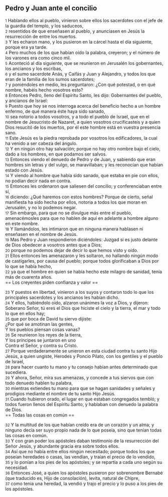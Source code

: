 == Pedro y Juan ante el concilio ==

{{anchor|1}} <small>1</small> Hablando ellos al pueblo, vinieron sobre ellos los sacerdotes con el jefe de la guardia del templo, y los saduceos,<br>
{{anchor|2}} <small>2</small> resentidos de que enseñasen al pueblo, y anunciasen en Jesús la resurrección de entre los muertos.<br>
{{anchor|3}} <small>3</small> Y les echaron mano, y los pusieron en la cárcel hasta el día siguiente, porque era ya tarde.<br>
{{anchor|4}} <small>4</small> Pero muchos de los que habían oído la palabra, creyeron; y el número de los varones era como cinco mil.<br>
{{anchor|5}} <small>5</small> Aconteció al día siguiente, que se reunieron en Jerusalén los gobernantes, los ancianos y los escribas,<br>
{{anchor|6}} <small>6</small> y el sumo sacerdote Anás, y Caifás y Juan y Alejandro, y todos los que eran de la familia de los sumos sacerdotes;<br>
{{anchor|7}} <small>7</small> y poniéndoles en medio, les preguntaron: ¿Con qué potestad, o en qué nombre, habéis hecho vosotros esto?<br>
{{anchor|8}} <small>8</small> Entonces Pedro, lleno del Espíritu Santo, les dijo: Gobernantes del pueblo, y ancianos de Israel:<br>
{{anchor|9}} <small>9</small> Puesto que hoy se nos interroga acerca del beneficio hecho a un hombre enfermo, de qué manera éste haya sido sanado,<br>
{{anchor|10}} <small>10</small> sea notorio a todos vosotros, y a todo el pueblo de Israel, que en el nombre de Jesucristo de Nazaret, a quien vosotros crucificasteis y a quien Dios resucitó de los muertos, por él este hombre está en vuestra presencia sano.<br>
{{anchor|11}} <small>11</small> Este Jesús es la piedra reprobada por vosotros los edificadores, la cual ha venido a ser cabeza del ángulo.<br>
{{anchor|12}} <small>12</small> Y en ningún otro hay salvación; porque no hay otro nombre bajo el cielo, dado a los hombres, en que podamos ser salvos.<br>
{{anchor|13}} <small>13</small> Entonces viendo el denuedo de Pedro y de Juan, y sabiendo que eran hombres sin letras y del vulgo, se maravillaban; y les reconocían que habían estado con Jesús.<br>
{{anchor|14}} <small>14</small> Y viendo al hombre que había sido sanado, que estaba en pie con ellos, no podían decir nada en contra.<br>
{{anchor|15}} <small>15</small> Entonces les ordenaron que saliesen del concilio; y conferenciaban entre sí,<br>
{{anchor|16}} <small>16</small> diciendo: ¿Qué haremos con estos hombres? Porque de cierto, señal manifiesta ha sido hecha por ellos, notoria a todos los que moran en Jerusalén, y no lo podemos negar.<br>
{{anchor|17}} <small>17</small> Sin embargo, para que no se divulgue más entre el pueblo, amenacémosles para que no hablen de aquí en adelante a hombre alguno en este nombre.<br>
{{anchor|18}} <small>18</small> Y llamándolos, les intimaron que en ninguna manera hablasen ni enseñasen en el nombre de Jesús.<br>
{{anchor|19}} <small>19</small> Mas Pedro y Juan respondieron diciéndoles: Juzgad si es justo delante de Dios obedecer a vosotros antes que a Dios;<br>
{{anchor|20}} <small>20</small> porque no podemos dejar de decir lo que hemos visto y oído.<br>
{{anchor|21}} <small>21</small> Ellos entonces les amenazaron y les soltaron, no hallando ningún modo de castigarles, por causa del pueblo; porque todos glorificaban a Dios por lo que se había hecho,<br>
{{anchor|22}} <small>22</small> ya que el hombre en quien se había hecho este milagro de sanidad, tenía más de cuarenta años.<br>
== Los creyentes piden confianza y valor ==

{{anchor|23}} <small>23</small> Y puestos en libertad, vinieron a los suyos y contaron todo lo que los principales sacerdotes y los ancianos les habían dicho.<br>
{{anchor|24}} <small>24</small> Y ellos, habiéndolo oído, alzaron unánimes la voz a Dios, y dijeron: Soberano Señor, tú eres el Dios que hiciste el cielo y la tierra, el mar y todo lo que en ellos hay;<br>
{{anchor|25}} <small>25</small> que por boca de David tu siervo dijiste:<br>
¿Por qué se amotinan las gentes,<br>
Y los pueblos piensan cosas vanas?<br>
{{anchor|26}} <small>26</small> Se reunieron los reyes de la tierra,<br>
Y los príncipes se juntaron en uno<br>
Contra el Señor, y contra su Cristo.<br>
{{anchor|27}} <small>27</small> Porque verdaderamente se unieron en esta ciudad contra tu santo Hijo Jesús, a quien ungiste, Herodes y Poncio Pilato, con los gentiles y el pueblo de Israel,<br>
{{anchor|28}} <small>28</small> para hacer cuanto tu mano y tu consejo habían antes determinado que sucediera.<br>
{{anchor|29}} <small>29</small> Y ahora, Señor, mira sus amenazas, y concede a tus siervos que con todo denuedo hablen tu palabra,<br>
{{anchor|30}} <small>30</small> mientras extiendes tu mano para que se hagan sanidades y señales y prodigios mediante el nombre de tu santo Hijo Jesús.<br>
{{anchor|31}} <small>31</small> Cuando hubieron orado, el lugar en que estaban congregados tembló; y todos fueron llenos del Espíritu Santo, y hablaban con denuedo la palabra de Dios.<br>
== Todas las cosas en común ==

{{anchor|32}} <small>32</small> Y la multitud de los que habían creído era de un corazón y un alma; y ninguno decía ser suyo propio nada de lo que poseía, sino que tenían todas las cosas en común.<br>
{{anchor|33}} <small>33</small> Y con gran poder los apóstoles daban testimonio de la resurrección del Señor Jesús, y abundante gracia era sobre todos ellos.<br>
{{anchor|34}} <small>34</small> Así que no había entre ellos ningún necesitado; porque todos los que poseían heredades o casas, las vendían, y traían el precio de lo vendido,<br>
{{anchor|35}} <small>35</small> y lo ponían a los pies de los apóstoles; y se repartía a cada uno según su necesidad.<br>
{{anchor|36}} <small>36</small> Entonces José, a quien los apóstoles pusieron por sobrenombre Bernabé (que traducido es, Hijo de consolación), levita, natural de Chipre,<br>
{{anchor|37}} <small>37</small> como tenía una heredad, la vendió y trajo el precio y lo puso a los pies de los apóstoles.<br>

